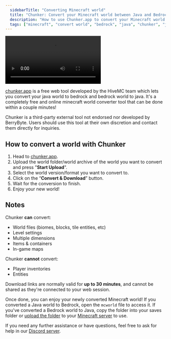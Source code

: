 ```yaml
---
  sidebarTitle: "Converting Minecraft world"
  title: "Chunker: Convert your Minecraft world between Java and Bedrock"
  description: "How to use Chunker.app to convert your Minecraft world from Java to Bedrock and Bedrock to Java."
  tags: ["minecraft", "convert world", "bedrock", "java", "chunker", "java to bedrock", "bedrock to java", "world converter"]
---
```


<Frame>
<video
  controls
  autoPlay
  mute
  loop
  className="w-full aspect-video"
  src="https://cdn.discordapp.com/attachments/839745287198998558/1140325378704015420/Screen_Recording_2023-08-13_at_9.39.02_AM.mp4"
></video>
</Frame>

[chunker.app](https://chunker.app/) is a free web tool developed by the HiveMC team which lets you convert your java world to bedrock and bedrock world to java. It's a completely free and online minecraft world converter tool that can be done within a couple minutes!

<Info>Chunker is a third-party external tool not endorsed nor developed by BerryByte. Users should use this tool at their own discretion and contact them directly for inquiries.</Info>

## How to convert a world with Chunker

  1. Head to [chunker.app](https://chunker.app/).
  2. Upload the world folder/world archive of the world you want to convert and press "**Start Upload**".
  3. Select the world version/format you want to convert to.
  4. Click on the “**Convert & Download**” button.
  5. Wait for the conversion to finish.
  6. Enjoy your new world!

## Notes

Chunker **can** convert:

- World files (biomes, blocks, tile entities, etc)
- Level settings
- Multiple dimensions
- Items & containers
- In-game maps

Chunker **cannot** convert:

- Player inventories
- Entities

Download links are normally valid for **up to 30 minutes**, and cannot be shared as they're connected to your web session.

Once done, you can enjoy your newly converted Minecraft world! If you converted a Java world to Bedrock, open the `mcworld` file to access it. If you've converted a Bedrock world to Java, copy the folder into your saves folder or [upload the folder](../../lime/importing-files/) to your [Minecraft server](https://berrybyte.net/minecraft) to use.

If you need any further assistance or have questions, feel free to ask for help in our [Discord server](https://berrybyte.net/discord).